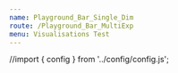 ```yaml
---
name: Playground_Bar_Single_Dim
route: /Playground_Bar_MultiExp
menu: Visualisations Test
---
```



//import { config } from '../config/config.js';

<Playground>
<Motor  
  config={{
            host: "localhost",
            secure: false,
            port: 19077,
            prefix: "",
            appId: "0a6aaa49-cb0d-4b0c-8bd3-07c38878d318"
  }}>
      <Bar
            cols={[
              { qField: 'Year', qLabel: 'Year' },
          //    { qField: '[OICA region]', qLabel: 'OICA region' },
              { qField: '=Sum([Car sales])*if(Year=2011,-1,1)', qLabel: 'Car sales' },
             {
               qField: '=Sum([Commercial vehicle sales])',
               qLabel: 'Commercial vehicles sales'
             }
            ]}
           //  title="Vehicle Sales by Region"
            // subTitle="Vehicle Sales by Region"
                        tickSpacing="narrow"
            showGridlines={true}
            textOnAxis='both'
            // showLegend={true}
            showLabels="top"
            suppressZero={true}
          //  suppressScroll={true}
          //  stacked={true}
            // percentStacked={true}
            height="410px"
            // border = {false}
            calcCondition={{
              qCond: '1+1=2',
              qMsg: 'Calculation condition has not been met'
            }}/>
     
  </Motor>


</Playground>

<br />
